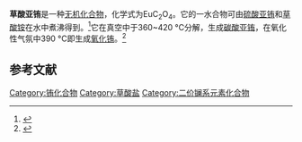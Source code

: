 {{Chembox
| Name = 
| NameEn = europium(II) oxalate
| ImageFile = europium(II) oxalate.png
|  ImageSize = 
|  ImageAlt = 
| IUPACName = 
| IUPACNameZh = 
| OtherNames = 草酸铕(II)<br>乙二酸铕(II)
| Section1 = {{Chembox Identifiers
|   CASNo = 22206-19-5
|   CASNo_Ref = {{cascite|correct|CAS}}
|   CASNo_Comment = 无水
|   CASNo2 = 16842-38-9
|   CASNo2_Ref = {{cascite|correct|CAS}}
|   CASNo2_Comment = 一水
|   PubChem = 
|   SMILES = [Eu+2].[O-]C(=O)C(=O)[O-] }}
| Section2 = {{Chembox Properties
|   Formula = EuC<sub>2</sub>O<sub>4</sub>
|   MolarMass = 239.983
|   Appearance = 红棕色固体
|   Density = 
|   MeltingPt = 
|   BoilingPt = 
|   Solubility =  }}
| Section3 = {{Chembox Hazards
|   MainHazards = 
|   FlashPt = 
|   Autoignition =  }}
}}
'''草酸亚铕'''是一种[[无机化合物|无机化合物]]，化学式为EuC<sub>2</sub>O<sub>4</sub>。它的一水合物可由[[硫酸亚铕|硫酸亚铕]]和[[草酸铵|草酸铵]]在水中煮沸得到。<ref>{{cite journal|title=Europium(II)-oxalat|journal=Zeitschrift für anorganische und allgemeine Chemie|volume=353|issue=5-6|pages=247–249|doi=10.1002/zaac.19673530505|url=https://onlinelibrary.wiley.com/doi/abs/10.1002/zaac.19673530505|date=1967|issn=1521-3749|language=de|accessdate=2020-10-12|author=H. Pink}}</ref>它在真空中于360~420 °C分解，生成[[碳酸亚铕|碳酸亚铕]]，在氧化性气氛中390 °C即生成[[氧化铕|氧化铕]]。<ref>{{cite journal|journal=Journal of Inorganic and Nuclear Chemistry|volume=25|issue=11|language=en|date=1963-11|pages=1415–1422|doi=10.1016/0022-1902(63)80413-3|url=https://linkinghub.elsevier.com/retrieve/pii/0022190263804133|title=Thermal decomposition of europium(III) oxalate|accessdate=2020-10-12|author=A. Glasner, E. Levy, M. Steinberg}}</ref>

==参考文献==
{{Reflist}}

{{铕化合物}}
{{草酸盐}}

[[Category:铕化合物|Category:铕化合物]]
[[Category:草酸盐|Category:草酸盐]]
[[Category:二价镧系元素化合物|Category:二价镧系元素化合物]]